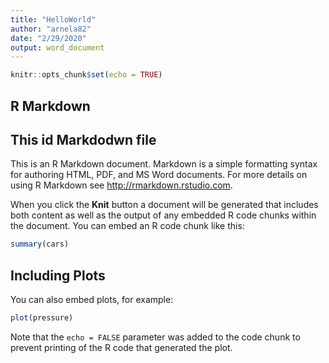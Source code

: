 ---
title: "HelloWorld"
author: "arnela82"
date: "2/29/2020"
output: word_document
---

```{r setup, include=FALSE}
knitr::opts_chunk$set(echo = TRUE)
```

## R Markdown
## This id Markdodwn file
This is an R Markdown document. Markdown is a simple formatting syntax for authoring HTML, PDF, and MS Word documents. For more details on using R Markdown see <http://rmarkdown.rstudio.com>.

When you click the **Knit** button a document will be generated that includes both content as well as the output of any embedded R code chunks within the document. You can embed an R code chunk like this:

```{r cars}
summary(cars)
```

## Including Plots

You can also embed plots, for example:

```{r pressure, echo=FALSE}
plot(pressure)
```

Note that the `echo = FALSE` parameter was added to the code chunk to prevent printing of the R code that generated the plot.
